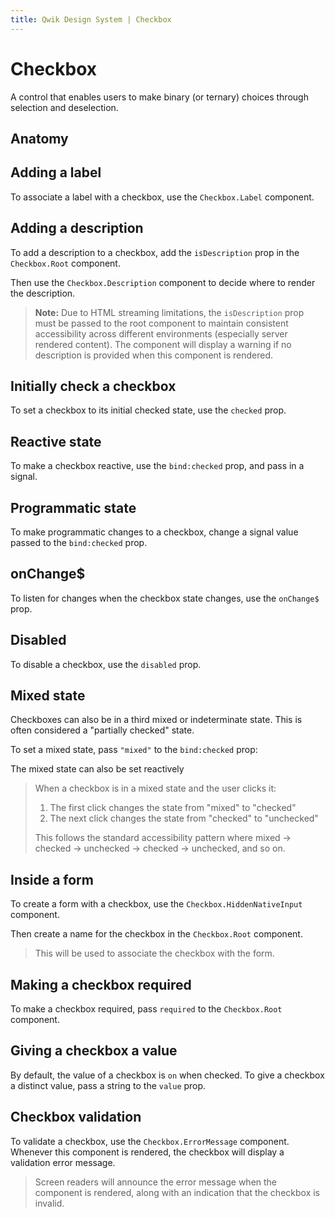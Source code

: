 ```yaml
---
title: Qwik Design System | Checkbox
---
```



# Checkbox

A control that enables users to make binary (or ternary) choices through selection and deselection.

<Showcase name="hero" />

## Anatomy

<AnatomyTable api={api} />

## Adding a label

To associate a label with a checkbox, use the `Checkbox.Label` component.

<Showcase name="label" />

## Adding a description

To add a description to a checkbox, add the `isDescription` prop in the `Checkbox.Root` component.

Then use the `Checkbox.Description` component to decide where to render the description.

<Showcase name="description" />

> **Note:** Due to HTML streaming limitations, the `isDescription` prop must be passed to the root component to maintain consistent accessibility across different environments (especially server rendered content). The component will display a warning if no description is provided when this component is rendered.

## Initially check a checkbox

To set a checkbox to its initial checked state, use the `checked` prop.

<Showcase name="initial" />

## Reactive state

To make a checkbox reactive, use the `bind:checked` prop, and pass in a signal.

<Showcase name="reactive" />

## Programmatic state

To make programmatic changes to a checkbox, change a signal value passed to the `bind:checked` prop.

<Showcase name="programmatic" />

## onChange$

To listen for changes when the checkbox state changes, use the `onChange$` prop.

<Showcase name="change" />

## Disabled

To disable a checkbox, use the `disabled` prop.

<Showcase name="disabled" />

## Mixed state

Checkboxes can also be in a third mixed or indeterminate state. This is often considered a "partially checked" state.

To set a mixed state, pass `"mixed"` to the `bind:checked` prop:

<Showcase name="mixed-initial" />

The mixed state can also be set reactively

<Showcase name="mixed-reactive" />

> When a checkbox is in a mixed state and the user clicks it:
> 1. The first click changes the state from "mixed" to "checked"
> 2. The next click changes the state from "checked" to "unchecked"
> 
> This follows the standard accessibility pattern where mixed → checked → unchecked → checked → unchecked, and so on.

## Inside a form

To create a form with a checkbox, use the `Checkbox.HiddenNativeInput` component.

<Showcase name="form" />

Then create a name for the checkbox in the `Checkbox.Root` component.

> This will be used to associate the checkbox with the form.

## Making a checkbox required

To make a checkbox required, pass `required` to the `Checkbox.Root` component.

<Showcase name="required" />

## Giving a checkbox a value

By default, the value of a checkbox is `on` when checked. To give a checkbox a distinct value, pass a string to the `value` prop.

<Showcase name="value" />

## Checkbox validation

To validate a checkbox, use the `Checkbox.ErrorMessage` component. Whenever this component is rendered, the checkbox will display a validation error message.

> Screen readers will announce the error message when the component is rendered, along with an indication that the checkbox is invalid.

<Showcase name="validation" />

<APITable api={api} />



